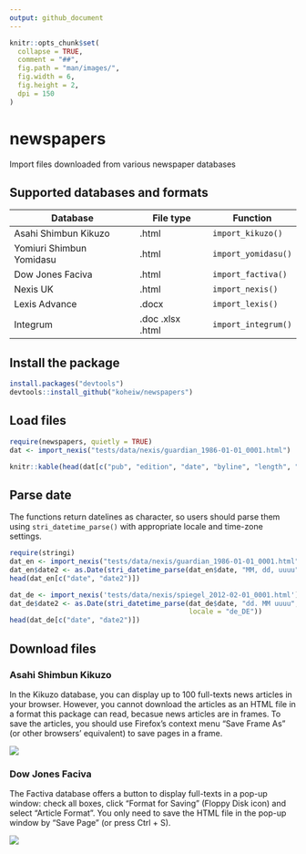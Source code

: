```yaml
---
output: github_document
---
```


```r
knitr::opts_chunk$set(
  collapse = TRUE,
  comment = "##",
  fig.path = "man/images/",
  fig.width = 6,
  fig.height = 2,
  dpi = 150
)
```

# newspapers

Import files downloaded from various newspaper databases

## Supported databases and formats

Database | File type | Function
-- | -- | --
Asahi Shimbun Kikuzo | .html | `import_kikuzo()`
Yomiuri Shimbun Yomidasu | .html | `import_yomidasu()`
Dow Jones Faciva | .html | `import_factiva()`
Nexis UK | .html | `import_nexis()`
Lexis Advance | .docx | `import_lexis()`
Integrum | .doc .xlsx .html | `import_integrum()`

## Install the package

```r
install.packages("devtools")
devtools::install_github("koheiw/newspapers")
```

## Load files

```r
require(newspapers, quietly = TRUE)
dat <- import_nexis("tests/data/nexis/guardian_1986-01-01_0001.html")
```

```r
knitr::kable(head(dat[c("pub", "edition", "date", "byline", "length", "section", "head")]))
```

## Parse date

The functions return datelines as character, so users should parse them using `stri_datetime_parse()` with appropriate locale and time-zone settings.

```r
require(stringi)
dat_en <- import_nexis("tests/data/nexis/guardian_1986-01-01_0001.html")
dat_en$date2 <- as.Date(stri_datetime_parse(dat_en$date, "MM, dd, uuuu", tz = "GMT"))
head(dat_en[c("date", "date2")])

dat_de <- import_nexis('tests/data/nexis/spiegel_2012-02-01_0001.html')
dat_de$date2 <- as.Date(stri_datetime_parse(dat_de$date, "dd. MM uuuu", tz = "CET", 
                                            locale = "de_DE"))
head(dat_de[c("date", "date2")])
```


## Download files

### Asahi Shimbun Kikuzo

In the Kikuzo database, you can display up to 100 full-texts news articles in your browser. However, you cannot download the articles as an HTML file in a format this package can read, becasue news articles are in frames. To save the articles, you should use Firefox's context menu "Save Frame As" (or other browsers' equivalent) to save pages in a frame.

![](images/kikuzo.png)

### Dow Jones Faciva

The Factiva database offers a button to display full-texts in a pop-up window: check all boxes, click "Format for Saving" (Floppy Disk icon) and select "Article Format". You only need to save the HTML file in the pop-up window by "Save Page" (or press Ctrl + S).

![](images/factiva.png)
